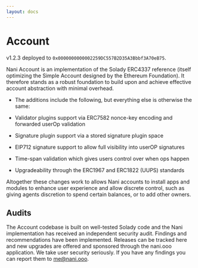 ```yaml
---
layout: docs
---
```

# Account
v1.2.3 deployed to `0x0000000000002259DC557B2D35A3Bbbf3A70eB75`.

Nani Account is an implementation of the Solady ERC4337 reference (itself optimizing the Simple Account designed by the Ethereum Foundation). It therefore stands as a robust foundation to build upon and achieve effective account abstraction with minimal overhead.

- The additions include the following, but everything else is otherwise the same:

- Validator plugins support via ERC7582 nonce-key encoding and forwarded userOp validation

- Signature plugin support via a stored signature plugin space

- EIP712 signature support to allow full visibility into userOP signatures

- Time-span validation which gives users control over when ops happen

- Upgradeability through the ERC1967 and ERC1822 (UUPS) standards

Altogether these changes work to allows Nani accounts to install apps and modules to enhance user experience and allow discrete control, such as giving agents discretion to spend certain balances, or to add other owners.

## Audits
The Account codebase is built on well-tested Solady code and the Nani implementation has received an independent security audit. Findings and recommendations have been implemented. Releases can be tracked here and new upgrades are offered and sponsored through the nani.ooo application. We take user security seriously. If you have any findings you can report them to me@nani.ooo.
